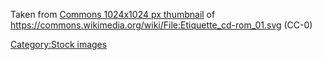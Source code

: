 Taken from [https://upload.wikimedia.org/wikipedia/commons/thumb/5/5d/Etiquette_cd-rom_01.svg/1024px-Etiquette_cd-rom_01.svg.png Commons 1024x1024 px thumbnail] of https://commons.wikimedia.org/wiki/File:Etiquette_cd-rom_01.svg (CC-0)

[[Category:Stock images]]